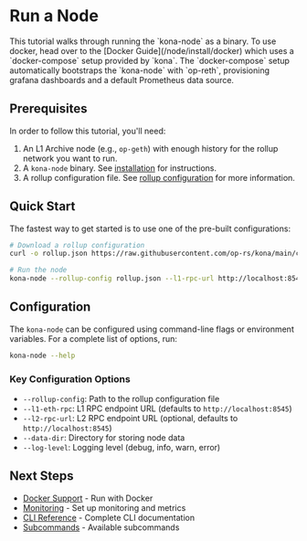 
# Run a Node

<Callout type="info">
This tutorial walks through running the `kona-node` as
a binary. To use docker, head over to the
[Docker Guide](/node/install/docker) which uses a `docker-compose`
setup provided by `kona`. The `docker-compose` setup
automatically bootstraps the `kona-node` with `op-reth`,
provisioning grafana dashboards and a default Prometheus
data source.
</Callout>

## Prerequisites

In order to follow this tutorial, you'll need:

1. An L1 Archive node (e.g., `op-geth`) with enough history for the rollup network you want to run.
2. A `kona-node` binary. See [installation](/node/install/binaries) for instructions.
3. A rollup configuration file. See [rollup configuration](/sdk/protocol/genesis/rollup-config) for more information.

## Quick Start

The fastest way to get started is to use one of the pre-built configurations:

```bash
# Download a rollup configuration
curl -o rollup.json https://raw.githubusercontent.com/op-rs/kona/main/configs/base-mainnet.json

# Run the node
kona-node --rollup-config rollup.json --l1-rpc-url http://localhost:8545
```

## Configuration

The `kona-node` can be configured using command-line flags or environment variables. For a complete list of options, run:

```bash
kona-node --help
```

### Key Configuration Options

- `--rollup-config`: Path to the rollup configuration file
- `--l1-eth-rpc`: L1 RPC endpoint URL (defaults to `http://localhost:8545`)
- `--l2-rpc-url`: L2 RPC endpoint URL (optional, defaults to `http://localhost:8545`)
- `--data-dir`: Directory for storing node data
- `--log-level`: Logging level (debug, info, warn, error)

## Next Steps

- [Docker Support](/node/run/docker) - Run with Docker
- [Monitoring](/node/monitoring) - Set up monitoring and metrics
- [CLI Reference](/node/configuration) - Complete CLI documentation
- [Subcommands](/node/subcommands) - Available subcommands
